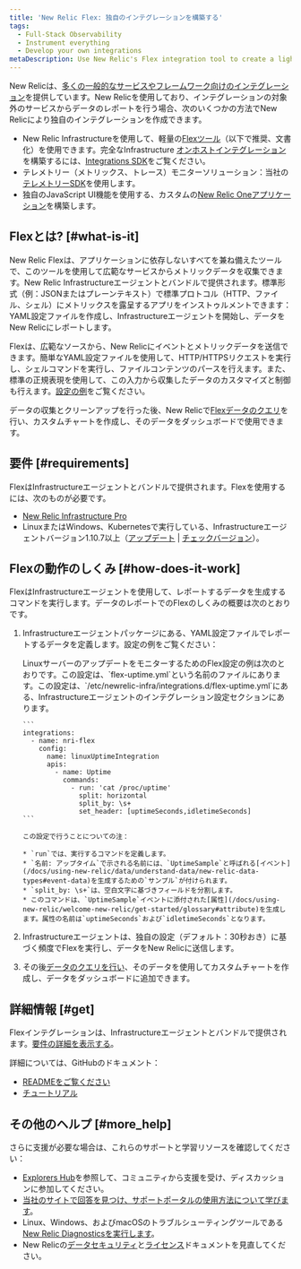 ```yaml
---
title: 'New Relic Flex: 独自のインテグレーションを構築する'
tags:
  - Full-Stack Observability
  - Instrument everything
  - Develop your own integrations
metaDescription: Use New Relic's Flex integration tool to create a lightweight custom integration that reports event and metric data to New Relic.
---
```


New Relicは、[多くの一般的なサービスやフレームワーク向けのインテグレーション](https://newrelic.com/integrations)を提供しています。New Relicを使用しており、インテグレーションの対象外のサービスからデータのレポートを行う場合、次のいくつかの方法でNew Relicにより独自のインテグレーションを作成できます。

* New Relic Infrastructureを使用して、軽量の[Flexツール](/docs/integrations/host-integrations/host-integrations-list/flex-integration-tool-build-your-own-integration)（以下で推奨、文書化）を使用できます。完全なInfrastructure [オンホストインテグレーション](/docs/integrations/host-integrations/getting-started/introduction-host-integrations)を構築するには、[Integrations SDK](/docs/integrations/integrations-sdk/getting-started/introduction-infrastructure-integrations-sdk)をご覧ください。
* テレメトリー（メトリックス、トレース）モニターソリューション：当社の[テレメトリーSDK](/docs/data-ingest-apis/get-data-new-relic/new-relic-sdks/telemetry-sdks-send-custom-telemetry-data-new-relic)を使用します。
* 独自のJavaScript UI機能を使用する、カスタムの[New Relic Oneアプリケーション](/docs/new-relic-one/use-new-relic-one/build-new-relic-one/new-relic-one-build-your-own-custom-new-relic-one-application)を構築します。

## Flexとは? [#what-is-it]

New Relic Flexは、アプリケーションに依存しないすべてを兼ね備えたツールで、このツールを使用して広範なサービスからメトリックデータを収集できます。New Relic Infrastructureエージェントとバンドルで提供されます。標準形式（例：JSONまたはプレーンテキスト）で標準プロトコル（HTTP、ファイル、シェル）にメトリックスを露呈するアプリをインストゥルメントできます：YAML設定ファイルを作成し、Infrastructureエージェントを開始し、データをNew Relicにレポートします。

Flexは、広範なソースから、New Relicにイベントとメトリックデータを送信できます。簡単なYAML設定ファイルを使用して、HTTP/HTTPSリクエストを実行し、シェルコマンドを実行し、ファイルコンテンツのパースを行えます。また、標準の正規表現を使用して、この入力から収集したデータのカスタマイズと制御も行えます。[設定の例](#example)をご覧ください。

データの収集とクリーンアップを行った後、New Relicで[Flexデータのクエリ](/docs/using-new-relic/data/understand-data/query-new-relic-data)を行い、カスタムチャートを作成し、そのデータをダッシュボードで使用できます。

## 要件 [#requirements]

FlexはInfrastructureエージェントとバンドルで提供されます。Flexを使用するには、次のものが必要です。

* [New Relic Infrastructure Pro](https://newrelic.com/products/infrastructure/pricing)
* LinuxまたはWindows、Kubernetesで実行している、Infrastructureエージェントバージョン1.10.7以上（[アップデート](/docs/infrastructure/install-configure-manage-infrastructure/update-or-uninstall/update-infrastructure-agent) \| [チェックバージョン](/docs/infrastructure/install-configure-manage-infrastructure/update-or-uninstall/update-infrastructure-agent#check-version)）。

## Flexの動作のしくみ [#how-does-it-work]

FlexはInfrastructureエージェントを使用して、レポートするデータを生成するコマンドを実行します。データのレポートでのFlexのしくみの概要は次のとおりです。

1. Infrastructureエージェントパッケージにある、YAML設定ファイルでレポートするデータを定義します。設定の例をご覧ください：

   <CollapserGroup>
     <Collapser
       id="example"
       title="設定の例"
     >
       LinuxサーバーのアップデートをモニターするためのFlex設定の例は次のとおりです。この設定は、`flex-uptime.yml`という名前のファイルにあります。この設定は、`/etc/newrelic-infra/integrations.d/flex-uptime.yml`にある、Infrastructureエージェントのインテグレーション設定セクションにあります。

       ```
       integrations:
         - name: nri-flex    
           config:
             name: linuxUptimeIntegration
             apis:
               - name: Uptime
                 commands:
                   - run: 'cat /proc/uptime'
                     split: horizontal
                     split_by: \s+
                     set_header: [uptimeSeconds,idletimeSeconds]
       ```

       この設定で行うことについての注：

       * `run`では、実行するコマンドを定義します。
       * `名前: アップタイム`で示される名前には、`UptimeSample`と呼ばれる[イベント](/docs/using-new-relic/data/understand-data/new-relic-data-types#event-data)を生成するための`サンプル`が付けられます。
       * `split_by: \s+`は、空白文字に基づきフィールドを分割します。
       * このコマンドは、`UptimeSample`イベントに添付された[属性](/docs/using-new-relic/welcome-new-relic/get-started/glossary#attribute)を生成します。属性の名前は`uptimeSeconds`および`idletimeSeconds`となります。
     </Collapser>
   </CollapserGroup>
2. Infrastructureエージェントは、独自の設定（デフォルト：30秒おき）に基づく頻度でFlexを実行し、データをNew Relicに送信します。
3. その後[データのクエリを行い](/docs/using-new-relic/data/understand-data/query-new-relic-data)、そのデータを使用してカスタムチャートを作成し、データをダッシュボードに追加できます。

## 詳細情報 [#get]

Flexインテグレーションは、Infrastructureエージェントとバンドルで提供されます。[要件の詳細を表示する](#requirements)。

詳細については、GitHubのドキュメント：

* [READMEをご覧ください](https://github.com/newrelic/nri-flex)
* [チュートリアル](https://github.com/newrelic/nri-flex/blob/master/docs/basic-tutorial.md)

## その他のヘルプ [#more_help]

さらに支援が必要な場合は、これらのサポートと学習リソースを確認してください：

* [Explorers Hub](https://discuss.newrelic.com/)を参照して、コミュニティから支援を受け、ディスカッションに参加してください。
* [当社のサイトで回答を見つけ、サポートポータルの使用方法について学びます](/docs/using-new-relic/welcome-new-relic/get-started/find-help-use-support-portal)。
* Linux、Windows、およびmacOSのトラブルシューティングツールである[New Relic Diagnosticsを実行します](/docs/using-new-relic/cross-product-functions/troubleshooting/new-relic-diagnostics)。
* New Relicの[データセキュリティ](/docs/security)と[ライセンス](/docs/licenses)ドキュメントを見直してください。
